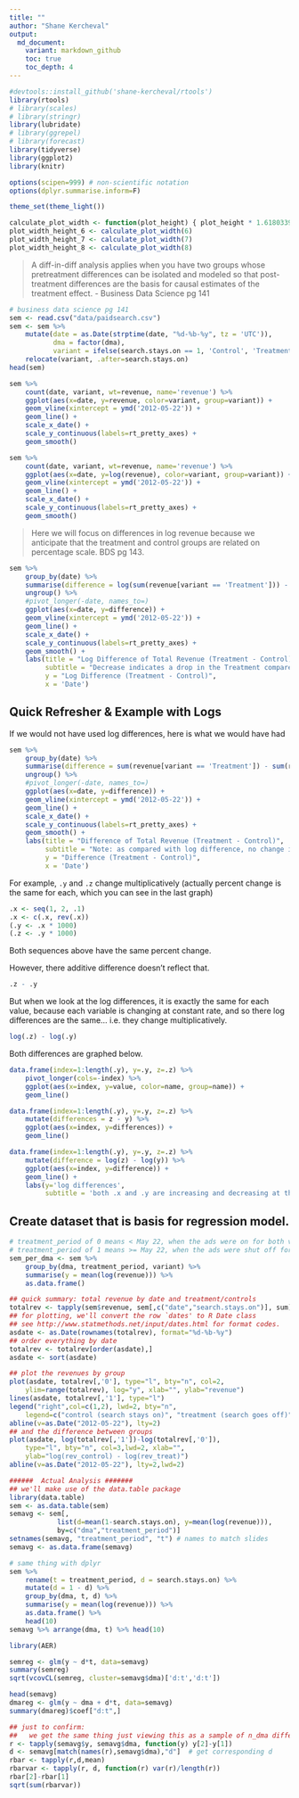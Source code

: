 ```yaml
---
title: ""
author: "Shane Kercheval"
output:
  md_document:
    variant: markdown_github
    toc: true
    toc_depth: 4
---
```


```r
#devtools::install_github('shane-kercheval/rtools')
library(rtools)
# library(scales)
# library(stringr)
library(lubridate)
# library(ggrepel)
# library(forecast)
library(tidyverse)
library(ggplot2)
library(knitr)

options(scipen=999) # non-scientific notation
options(dplyr.summarise.inform=F)

theme_set(theme_light())

calculate_plot_width <- function(plot_height) { plot_height * 1.61803398875 }
plot_width_height_6 <- calculate_plot_width(6)
plot_width_height_7 <- calculate_plot_width(7)
plot_width_height_8 <- calculate_plot_width(8)
```

> A diff-in-diff analysis applies when you have two groups whose pretreatment differences can be isolated and modeled so that post-treatment differences are the basis for causal estimates of the treatment effect. - Business Data Science pg 141

```r
# business data science pg 141
sem <- read.csv("data/paidsearch.csv")
sem <- sem %>%
    mutate(date = as.Date(strptime(date, "%d-%b-%y", tz = 'UTC')),
           dma = factor(dma),
           variant = ifelse(search.stays.on == 1, 'Control', 'Treatment')) %>%
    relocate(variant, .after=search.stays.on)
head(sem)
```

```r
sem %>%
    count(date, variant, wt=revenue, name='revenue') %>%
    ggplot(aes(x=date, y=revenue, color=variant, group=variant)) +
    geom_vline(xintercept = ymd('2012-05-22')) +
    geom_line() +
    scale_x_date() +
    scale_y_continuous(labels=rt_pretty_axes) +
    geom_smooth()
```


```r
sem %>%
    count(date, variant, wt=revenue, name='revenue') %>%
    ggplot(aes(x=date, y=log(revenue), color=variant, group=variant)) +
    geom_vline(xintercept = ymd('2012-05-22')) +
    geom_line() +
    scale_x_date() +
    scale_y_continuous(labels=rt_pretty_axes) +
    geom_smooth()
```

> Here we will focus on differences in log revenue because we anticipate that the treatment and control groups are related on percentage scale. BDS pg 143.

```r
sem %>%
    group_by(date) %>%
    summarise(difference = log(sum(revenue[variant == 'Treatment'])) - log(sum(revenue[variant == 'Control']))) %>%
    ungroup() %>%
    #pivot_longer(-date, names_to=)
    ggplot(aes(x=date, y=difference)) +
    geom_vline(xintercept = ymd('2012-05-22')) +
    geom_line() +
    scale_x_date() +
    scale_y_continuous(labels=rt_pretty_axes) +
    geom_smooth() +
    labs(title = "Log Difference of Total Revenue (Treatment - Control)",
         subtitle = "Decrease indicates a drop in the Treatment compared to the Control",
         y = "Log Difference (Treatment - Control)",
         x = 'Date')
```

## Quick Refresher & Example with Logs

If we would not have used log differences, here is what we would have had

```r
sem %>%
    group_by(date) %>%
    summarise(difference = sum(revenue[variant == 'Treatment']) - sum(revenue[variant == 'Control'])) %>%
    ungroup() %>%
    #pivot_longer(-date, names_to=)
    ggplot(aes(x=date, y=difference)) +
    geom_vline(xintercept = ymd('2012-05-22')) +
    geom_line() +
    scale_x_date() +
    scale_y_continuous(labels=rt_pretty_axes) +
    geom_smooth() +
    labs(title = "Difference of Total Revenue (Treatment - Control)",
         subtitle = "Note: as compared with log difference, no change in trend is found,\nbecause we are comparing a change within a smaller group to no change in a larger group\n(i.e. additive difference), whereas we want to know the multiplicative difference.",
         y = "Difference (Treatment - Control)",
         x = 'Date')
```

For example, `.y` and `.z` change multiplicatively (actually percent change is the same for each, which you can see in the last graph)

```r
.x <- seq(1, 2, .1)
.x <- c(.x, rev(.x))
(.y <- .x * 1000)
(.z <- .y * 1000)
```

Both sequences above have the same percent change.

However, there additive difference doesn't reflect that.

```r
.z - .y
```

But when we look at the log differences, it is exactly the same for each value, because each variable is changing at constant rate, and so there log differences are the same... i.e. they change multiplicatively.

```r
log(.z) - log(.y)
```

Both differences are graphed below.

```r
data.frame(index=1:length(.y), y=.y, z=.z) %>%
    pivot_longer(cols=-index) %>%
    ggplot(aes(x=index, y=value, color=name, group=name)) +
    geom_line()
```

```r
data.frame(index=1:length(.y), y=.y, z=.z) %>%
    mutate(differences = z - y) %>%
    ggplot(aes(x=index, y=differences)) +
    geom_line()
```

```r
data.frame(index=1:length(.y), y=.y, z=.z) %>%
    mutate(difference = log(z) - log(y)) %>%
    ggplot(aes(x=index, y=difference)) +
    geom_line() +
    labs(y='log differences', 
         subtitle = 'both .x and .y are increasing and decreasing at the same rate')
```

## Create dataset that is basis for regression model.

```r
# treatment_period of 0 means < May 22, when the ads were on for both variants (consistance difference is expected)
# treatment_period of 1 means >= May 22, when the ads were shut off for Treatment (potental drop in sales for treatment may be expected)
sem_per_dma <- sem %>%
    group_by(dma, treatment_period, variant) %>%
    summarise(y = mean(log(revenue))) %>%
    as.data.frame()
```


```r

## quick summary: total revenue by date and treatment/controls
totalrev <- tapply(sem$revenue, sem[,c("date","search.stays.on")], sum)
## for plotting, we'll convert the row `dates' to R Date class
## see http://www.statmethods.net/input/dates.html for format codes.
asdate <- as.Date(rownames(totalrev), format="%d-%b-%y")
## order everything by date
totalrev <- totalrev[order(asdate),]
asdate <- sort(asdate)

## plot the revenues by group
plot(asdate, totalrev[,'0'], type="l", bty="n", col=2,
	ylim=range(totalrev), log="y", xlab="", ylab="revenue")
lines(asdate, totalrev[,'1'], type="l")
legend("right",col=c(1,2), lwd=2, bty="n",
	legend=c("control (search stays on)", "treatment (search goes off)"))
abline(v=as.Date("2012-05-22"), lty=2)
## and the difference between groups
plot(asdate, log(totalrev[,'1'])-log(totalrev[,'0']), 
	type="l", bty="n", col=3,lwd=2, xlab="", 
	ylab="log(rev_control) - log(rev_treat)")
abline(v=as.Date("2012-05-22"), lty=2,lwd=2)

######  Actual Analysis #######
## we'll make use of the data.table package
library(data.table)
sem <- as.data.table(sem)
semavg <- sem[, 
			list(d=mean(1-search.stays.on), y=mean(log(revenue))), 
			by=c("dma","treatment_period")]
setnames(semavg, "treatment_period", "t") # names to match slides
semavg <- as.data.frame(semavg)

# same thing with dplyr
sem %>%
    rename(t = treatment_period, d = search.stays.on) %>%
    mutate(d = 1 - d) %>%
    group_by(dma, t, d) %>%
    summarise(y = mean(log(revenue))) %>%
    as.data.frame() %>%
    head(10)
semavg %>% arrange(dma, t) %>% head(10)

library(AER)

semreg <- glm(y ~ d*t, data=semavg)
summary(semreg)
sqrt(vcovCL(semreg, cluster=semavg$dma)['d:t','d:t'])

head(semavg)
dmareg <- glm(y ~ dma + d*t, data=semavg)
summary(dmareg)$coef["d:t",]

## just to confirm: 
##   we get the same thing just viewing this as a sample of n_dma differences.
r <- tapply(semavg$y, semavg$dma, function(y) y[2]-y[1])
d <- semavg[match(names(r),semavg$dma),"d"]  # get corresponding d
rbar <- tapply(r,d,mean)
rbarvar <- tapply(r, d, function(r) var(r)/length(r))
rbar[2]-rbar[1]
sqrt(sum(rbarvar))




```

